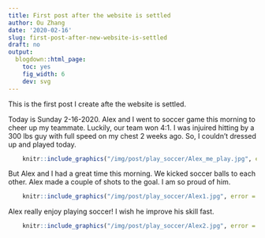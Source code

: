 ```yaml
---
title: First post after the website is settled
author: Ou Zhang
date: '2020-02-16'
slug: first-post-after-new-website-is-settled
draft: no
output:
  blogdown::html_page:
    toc: yes
    fig_width: 6
    dev: svg
---
```


This is the first post I create afte the website is settled. 

Today is Sunday 2-16-2020. Alex and I went to soccer game this morning to cheer up my teammate. Luckily, our team won 4:1. I was injuired hitting by a 300 lbs guy with full speed on my chest 2 weeks ago. So, I couldn't dressed up and played today. 



```r

    knitr::include_graphics("/img/post/play_soccer/Alex_me_play.jpg", error = FALSE)

```

But Alex and I had a great time this morning. We kicked soccer balls to each other. Alex made a couple of shots to the goal. I am so proud of him.


```r

    knitr::include_graphics("/img/post/play_soccer/Alex1.jpg", error = FALSE)
```



Alex really enjoy playing soccer! I wish he improve his skill fast.

```r

    knitr::include_graphics("/img/post/play_soccer/Alex2.jpg", error = FALSE)

```


